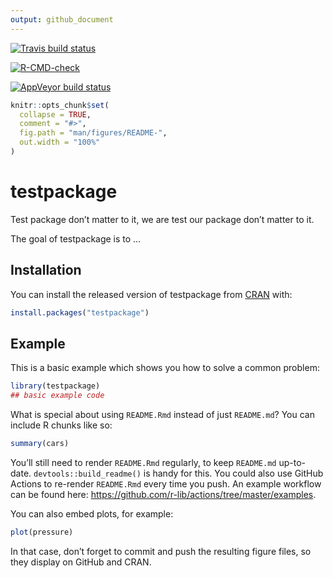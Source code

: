 ```yaml
---
output: github_document
---
```


[![Travis build status](https://travis-ci.com/ihababusaif/testpackage.svg?branch=master)](https://travis-ci.com/ihababusaif/testpackage)

[![R-CMD-check](https://github.com/ihababusaif/testpackage/workflows/R-CMD-check/badge.svg)](https://github.com/ihababusaif/testpackage/actions)

[![AppVeyor build status](https://ci.appveyor.com/api/projects/status/github/ihababusaif/testpackage?branch=master&svg=true)](https://ci.appveyor.com/project/ihababusaif/testpackage)

```r
knitr::opts_chunk$set(
  collapse = TRUE,
  comment = "#>",
  fig.path = "man/figures/README-",
  out.width = "100%"
)
```

# testpackage

Test package don't matter to it, we are test our package don't matter to it. 

The goal of testpackage is to ...

## Installation

You can install the released version of testpackage from [CRAN](https://CRAN.R-project.org) with:

``` r
install.packages("testpackage")
```

## Example

This is a basic example which shows you how to solve a common problem:

```r
library(testpackage)
## basic example code
```

What is special about using `README.Rmd` instead of just `README.md`? You can include R chunks like so:

```r
summary(cars)
```

You'll still need to render `README.Rmd` regularly, to keep `README.md` up-to-date. `devtools::build_readme()` is handy for this. You could also use GitHub Actions to re-render `README.Rmd` every time you push. An example workflow can be found here: <https://github.com/r-lib/actions/tree/master/examples>.

You can also embed plots, for example:

```r
plot(pressure)
```

In that case, don't forget to commit and push the resulting figure files, so they display on GitHub and CRAN.
